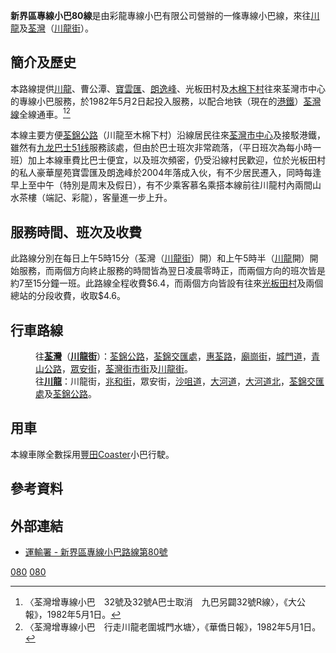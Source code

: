 {{公共汽車路線基礎資訊
| 路線名稱             = 新界區專線小巴80線
| 代表圖像             = HU3671 New Territories 80 30-10-2018.jpg
| 經營者               = 彩龍專線小巴
| 路線用車             = [[豐田Coaster|豐田Coaster]]
| 起點站               = [[川龍|川龍]]
| 途經地點             = [[荃錦公路|荃錦公路]]
| 終點站               = [[荃灣|荃灣]]（[[川龍街|川龍街]]）
| 全程行駛里程         = 3.2公里
| 單程行駛里程         = 
| 起點站服務時間       = 0530-2400
| 終點站服務時間       = 0515-2400
| 班次頻率             = 7-15分
| 全程收費             = $6.4 <!-- $6.8 -->
| 去程分段收費站點     = 光板田村往來荃灣（川龍街）：$4.6 <!-- $4.9 -->
| 回程分段收費站點     = 光板田村往川龍：$4.6 <!-- $4.9 -->
| 服務時間以外替代路線 = 無
| 主要競爭交通         = [[九龙巴士51线|九龙巴士51线]]（部份路段）
| 備註                 =
| 走線圖               = NTMinibus080 RtMap.png
| 走線圖說明           =
}}

'''新界區專線小巴80線'''是由彩龍專線小巴有限公司營辦的一條專線小巴線，來往[[川龍|川龍]]及[[荃灣|荃灣]]（[[川龍街|川龍街]]）。

==簡介及歷史==
本路線提供[[川龍|川龍]]、曹公潭、[[寶雲匯|寶雲匯]]、[[朗逸峰|朗逸峰]]、光板田村及[[木棉下村|木棉下村]]往來荃灣市中心的專線小巴服務，於1982年5月2日起投入服務，以配合地铁（現在的[[港鐵|港鐵]]）[[荃灣線|荃灣線]]全線通車。<ref>〈荃灣增專線小巴　32號及32號A巴士取消　九巴另闢32號R線〉，《大公報》，1982年5月1日。</ref><ref>〈荃灣增專線小巴　行走川龍老圍城門水塘〉，《華僑日報》，1982年5月1日。</ref>

本線主要方便[[荃錦公路|荃錦公路]]（川龍至木棉下村）沿線居民往來[[荃灣市中心|荃灣市中心]]及接駁港鐵，雖然有[[九龙巴士51线|九龙巴士51线]]服務該處，但由於巴士班次非常疏落，（平日班次為每小時一班）加上本線車費比巴士便宜，以及班次頻密，仍受沿線村民歡迎，位於光板田村的私人豪華屋苑寶雲匯及朗逸峰於2004年落成入伙，有不少居民遷入，同時每逢早上至中午（特別是周末及假日），有不少乘客慕名乘搭本線前往川龍村內兩間山水茶樓（端記、彩龍），客量進一步上升。

==服務時間、班次及收費==
此路線分別在每日上午5時15分（荃灣（[[川龍街|川龍街]]）開）和上午5時半（[[川龍|川龍]]開）開始服務，而兩個方向終止服務的時間皆為翌日凌晨零時正，而兩個方向的班次皆是約7至15分鐘一班。此路線全程收費$6.4，而兩個方向皆設有往來[[光板田村|光板田村]]及兩個總站的分段收費，收取$4.6。
==行車路線==
:往'''[[荃灣|荃灣]]'''（'''[[川龍街|川龍街]]'''）：[[荃錦公路|荃錦公路]]，[[荃錦交匯處|荃錦交匯處]]，[[惠荃路|惠荃路]]，[[廟崗街|廟崗街]]，[[城門道|城門道]]，[[青山公路|青山公路]]，[[眾安街|眾安街]]，[[荃灣街市街|荃灣街市街]]及[[川龍街|川龍街]]。
:往'''[[川龍|川龍]]'''：川龍街，[[兆和街|兆和街]]，眾安街，[[沙咀道|沙咀道]]，[[大河道|大河道]]，[[大河道北|大河道北]]，[[荃錦交匯處|荃錦交匯處]]及[[荃錦公路|荃錦公路]]。

==用車==
本線車隊全數採用[[豐田Coaster|豐田Coaster]]小巴行駛。
==參考資料==
{{reflist}}
==外部連結==
*[http://hketransport.td.gov.hk/ris_page/get_gmb_detail.php?route_id=2293&lang=TC 運輸署 - 新界區專線小巴路線第80號] {{Wayback|url=http://hketransport.td.gov.hk/ris_page/get_gmb_detail.php?route_id=2293&lang=TC |date=20190511145330 }}

{{荃湾区小巴路线列表}}
[[Category:新界區小巴路線|080]]
[[Category:荃灣區小巴路線|080]]